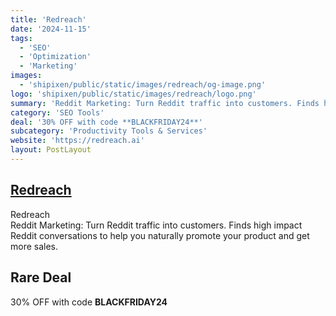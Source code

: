 ```yaml
---
title: 'Redreach'
date: '2024-11-15'
tags:
  - 'SEO'
  - 'Optimization'
  - 'Marketing'
images:
  - 'shipixen/public/static/images/redreach/og-image.png'
logo: 'shipixen/public/static/images/redreach/logo.png'
summary: 'Reddit Marketing: Turn Reddit traffic into customers. Finds high impact Reddit conversations to help you naturally promote your product and get more sales.'
category: 'SEO Tools'
deal: '30% OFF with code **BLACKFRIDAY24**'
subcategory: 'Productivity Tools & Services'
website: 'https://redreach.ai'
layout: PostLayout
---
```


## [Redreach](https://redreach.ai)

Redreach <br/>
Reddit Marketing: Turn Reddit traffic into customers. Finds high impact Reddit conversations to help you naturally promote your product and get more sales.

## Rare Deal

30% OFF with code **BLACKFRIDAY24**

